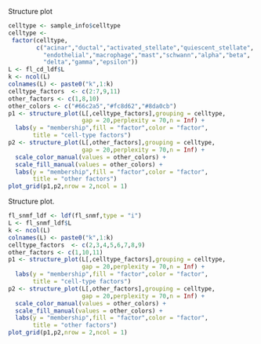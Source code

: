 Structure plot

```r
celltype <- sample_info$celltype
celltype <-
 factor(celltype,
        c("acinar","ductal","activated_stellate","quiescent_stellate",
          "endothelial","macrophage","mast","schwann","alpha","beta",
          "delta","gamma","epsilon"))
L <- fl_cd_ldf$L
k <- ncol(L)
colnames(L) <- paste0("k",1:k)
celltype_factors  <- c(2:7,9,11)
other_factors <- c(1,8,10)
other_colors <- c("#66c2a5","#fc8d62","#8da0cb")
p1 <- structure_plot(L[,celltype_factors],grouping = celltype,
                     gap = 20,perplexity = 70,n = Inf) +
  labs(y = "membership",fill = "factor",color = "factor",
       title = "cell-type factors")
p2 <- structure_plot(L[,other_factors],grouping = celltype,
                     gap = 20,perplexity = 70,n = Inf) +
  scale_color_manual(values = other_colors) +
  scale_fill_manual(values = other_colors) +
  labs(y = "membership",fill = "factor",color = "factor",
       title = "other factors")
plot_grid(p1,p2,nrow = 2,ncol = 1)
```


Structure plot.

```r
fl_snmf_ldf <- ldf(fl_snmf,type = "i")
L <- fl_snmf_ldf$L
k <- ncol(L)
colnames(L) <- paste0("k",1:k)
celltype_factors  <- c(2,3,4,5,6,7,8,9)
other_factors <- c(1,10,11)
p1 <- structure_plot(L[,celltype_factors],grouping = celltype,
                     gap = 20,perplexity = 70,n = Inf) +
  labs(y = "membership",fill = "factor",color = "factor",
       title = "cell-type factors")
p2 <- structure_plot(L[,other_factors],grouping = celltype,
                     gap = 20,perplexity = 70,n = Inf) +
  scale_color_manual(values = other_colors) +
  scale_fill_manual(values = other_colors) +
  labs(y = "membership",fill = "factor",color = "factor",
       title = "other factors")
plot_grid(p1,p2,nrow = 2,ncol = 1)
```